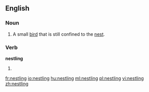 ==English==

===Noun===
{{en-noun}}

# A small [[bird]] that is still confined to the [[nest]].

===Verb===
'''nestling'''

# {{present participle of|[[nestle]]}}

[[fr:nestling]]
[[io:nestling]]
[[hu:nestling]]
[[ml:nestling]]
[[pl:nestling]]
[[vi:nestling]]
[[zh:nestling]]